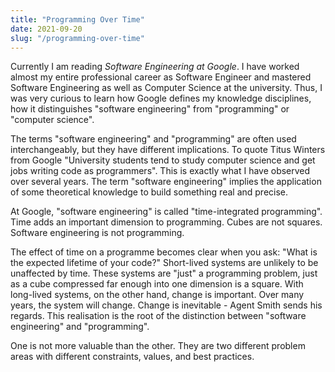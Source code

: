 ```yaml
---
title: "Programming Over Time"
date: 2021-09-20
slug: "/programming-over-time"
---
```


Currently I am reading *Software Engineering at Google*. I have worked almost my entire professional career as Software Engineer and mastered Software Engineering as well as Computer Science at the university. Thus, I was very curious to learn how Google defines my knowledge disciplines, how it distinguishes "software engineering" from "programming" or "computer science".

The terms "software engineering" and "programming" are often used interchangeably, but they have different implications. To quote Titus Winters from Google "University students tend to study computer science and get jobs writing code as programmers". This is exactly what I have observed over several years. The term "software engineering" implies the application of some theoretical knowledge to build something real and precise.

At Google, "software engineering" is called "time-integrated programming".  Time adds an important dimension to programming. Cubes are not squares. Software engineering is not programming.

The effect of time on a programme becomes clear when you ask: "What is the expected lifetime of your code?" Short-lived systems are unlikely to be unaffected by time. These systems are "just" a programming problem, just as a cube compressed far enough into one dimension is a square. With long-lived systems, on the other hand, change is important. Over many years, the system will change. Change is inevitable - Agent Smith sends his regards. This realisation is the root of the distinction between "software engineering" and "programming".

One is not more valuable than the other. They are two different problem areas with different constraints, values, and best practices.
